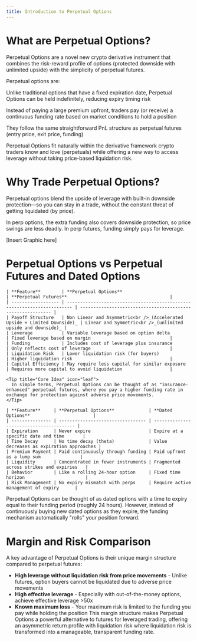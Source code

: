 ```yaml
---
title: Introduction to Perpetual Options
---
```


# What are Perpetual Options?

Perpetual Options are a novel new crypto derivative instrument that combines the risk-reward profile of options (protected downside with unlimited upside) with the simplicity of perpetual futures.

Perpetual options are:

<CardGroup cols={3}>
  <Card title="Options that never expire" icon="fa-solid fa-infinity">
    <p class="text-sm">Unlike traditional options that have a fixed expiration date, Perpetual Options can be held indefinitely, reducing expiry timing risk</p>
  </Card>
  <Card title="Continuously funded instruments" icon="fa-solid fa-money-bill-transfer">
    <p class="text-sm">Instead of paying a large premium upfront, traders pay (or receive) a continuous funding rate based on market conditions to hold a position</p>
  </Card>
  <Card title="Simplified derivatives" icon="fa-solid fa-chart-simple">
    <p class="text-sm">They follow the same straightforward PnL structure as perpetual futures (entry price, exit price, funding)</p>
  </Card>
</CardGroup>

<Tip title="Core Idea" icon="leaf">
  Perpetual Options fit naturally within the derivative framework crypto traders
  know and love (perpetuals) while offering a new way to access leverage without
  taking price-based liquidation risk.
</Tip>

# Why Trade Perpetual Options?

Perpetual options blend the upside of leverage with built‑in downside protection—so you can stay in a trade, without the constant threat of getting liquidated (by price).

In perp options, the extra funding also covers downside protection, so price swings are less deadly. In perp futures, funding simply pays for leverage.

[Insert Graphic here]


# Perpetual Options vs Perpetual Futures and Dated Options

<Tabs>
  <Tab title="vs Perpetual Futures">

    | **Feature**        | **Perpetual Options**                                                    | **Perpetual Futures**                                       |
    | ------------------ | ------------------------------------------------------------------------ | ----------------------------------------------------------- |
    | Payoff Structure   | Non Linear and Asymmetric<br />_(Accelerated Upside + Limited Downside)_ | Linear and Symmetric<br />_(unlimited upside and downside)_ |
    | Leverage           | Variable leverage based on option delta                                  | Fixed leverage based on margin                              |
    | Funding            | Includes cost of leverage plus insurance                                 | Only reflects cost of leverage                              |
    | Liquidation Risk   | Lower liquidation risk (for buyers)                                      | Higher liquidation risk                                     |
    | Capital Efficiency | May require less capital for similar exposure                            | Requires more capital to avoid liquidation                  |

    <Tip title="Core Idea" icon="leaf">
      In simple terms, Perpetual Options can be thought of as "insurance-enhanced" perpetual futures, where you pay a higher funding rate in exchange for protection against adverse price movements.
    </Tip>  
  
  </Tab>

  <Tab title="vs Dated Options">
    
    | **Feature**     | **Perpetual Options**             | **Dated Options**                        |
    | --------------- | --------------------------------- | ---------------------------------------- |
    | Expiration      | Never expire                      | Expire at a specific date and time       |
    | Time Decay      | No time decay (theta)             | Value decreases as expiration approaches |
    | Premium Payment | Paid continuously through funding | Paid upfront as a lump sum               |
    | Liquidity       | Concentrated in fewer instruments | Fragmented across strikes and expiries   |
    | Behavior        | Like a rolling 24-hour option     | Fixed time horizon                       |
    | Risk Management | No expiry mismatch with perps     | Require active management of expiry      |

  <Tip title="Core Idea" icon="leaf">
    Perpetual Options can be thought of as dated options with a time to expiry equal to their funding period (roughly 24 hours). However, instead of continuously buying new dated options as they expire, the funding mechanism automatically "rolls" your position forward.
  </Tip>
  </Tab>
</Tabs>


# Margin and Risk Comparison

A key advantage of Perpetual Options is their unique margin structure compared to perpetual futures:

- **High leverage without liquidation risk from price movements** - Unlike futures, option buyers cannot be liquidated due to adverse price movements
- **High effective leverage** - Especially with out-of-the-money options, achieve effective leverage >50x
- **Known maximum loss** - Your maximum risk is limited to the funding you pay while holding the position
  This margin structure makes Perpetual Options a powerful alternative to futures for leveraged trading, offering an asymmetric return profile with liquidation risk where liquidation risk is transformed into a manageable, transparent funding rate.

